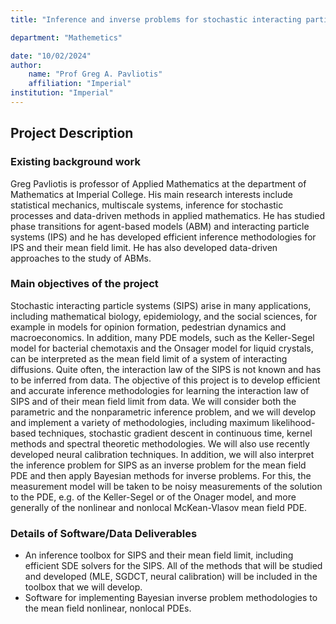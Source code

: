 ```yaml
---
title: "Inference and inverse problems for stochastic interacting particle systems"

department: "Mathemetics"

date: "10/02/2024"
author: 
    name: "Prof Greg A. Pavliotis"
    affiliation: "Imperial"
institution: "Imperial"
---
```

## Project Description

 
### Existing background work

Greg Pavliotis is professor of Applied Mathematics at the department of Mathematics at Imperial College. His main research interests include statistical mechanics, multiscale systems, inference for stochastic processes and data-driven methods in applied mathematics. He has studied phase transitions for agent-based models (ABM) and interacting particle systems (IPS) and he has developed efficient inference methodologies for IPS and their mean field limit. He has also developed data-driven approaches to the study of ABMs.

### Main objectives of the project

Stochastic interacting particle systems (SIPS) arise in many applications, including mathematical biology, epidemiology, and the social sciences, for example in models for opinion formation, pedestrian dynamics and macroeconomics. In addition, many PDE models, such as the Keller-Segel model for bacterial chemotaxis and the Onsager model for liquid crystals, can be interpreted as the mean field limit of a system of interacting diffusions. Quite often, the interaction law of the SIPS is not known and has to be inferred from data. The objective of this project is to develop efficient and accurate inference methodologies for learning the interaction law of SIPS and of their mean field limit from data. We will consider both the parametric and the nonparametric inference problem, and we will develop and implement a variety of methodologies, including maximum likelihood-based techniques, stochastic gradient descent in continuous time, kernel methods and spectral theoretic methodologies. We will also use recently developed neural calibration techniques. In addition, we will also interpret the inference problem for SIPS as an inverse problem for the mean field PDE and then apply Bayesian methods for inverse problems. For this, the measurement model will be taken to be noisy measurements of the solution to the PDE, e.g. of the Keller-Segel or of the Onager model, and more generally of the nonlinear and nonlocal McKean-Vlasov mean field PDE.

### Details of Software/Data Deliverables

-	An inference toolbox for SIPS and their mean field limit, including efficient SDE solvers for the SIPS. All of the methods that will be studied and developed (MLE, SGDCT, neural calibration) will be included in the toolbox that we will develop. 
-	Software for implementing Bayesian inverse problem methodologies to the mean field nonlinear, nonlocal PDEs.  

